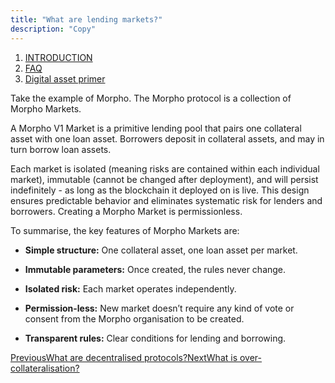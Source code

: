 ```yaml
---
title: "What are lending markets?"
description: "Copy"
---
```


1. [INTRODUCTION](/documentation/introduction)
2. [FAQ](/documentation/introduction/faq)
3. [Digital asset primer](/documentation/introduction/faq/digital-asset-primer)

Take the example of Morpho. The Morpho protocol is a collection of Morpho Markets.

A Morpho V1 Market is a primitive lending pool that pairs one collateral asset with one loan asset. Borrowers deposit in collateral assets, and may in turn borrow loan assets.

Each market is isolated (meaning risks are contained within each individual market), immutable (cannot be changed after deployment), and will persist indefinitely - as long as the blockchain it deployed on is live. This design ensures predictable behavior and eliminates systematic risk for lenders and borrowers. Creating a Morpho Market is permissionless.

To summarise, the key features of Morpho Markets are:

* **Simple structure:** One collateral asset, one loan asset per market.

* **Immutable parameters:** Once created, the rules never change.

* **Isolated risk:** Each market operates independently.

* **Permission-less:** New market doesn’t require any kind of vote or consent from the Morpho organisation to be created.

* **Transparent rules:** Clear conditions for lending and borrowing.

[PreviousWhat are decentralised protocols?](/documentation/introduction/faq/digital-asset-primer/what-are-decentralised-protocols)[NextWhat is over-collateralisation?](/documentation/introduction/faq/digital-asset-primer/what-is-over-collateralisation)

